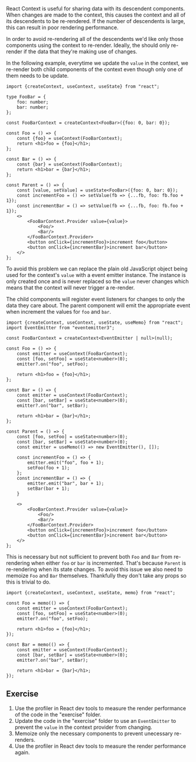 React Context is useful for sharing data with its descendent components. When
changes are made to the context, this causes the context and all of its
descendents to be re-rendered. If the number of descendents is large, this can
result in poor rendering performance.

In order to avoid re-rendering all of the descendents we'd like only those
components using the context to re-render.  Ideally, the should only re-render
if the data that they're making use of changes.

In the following example, everytime we update the `value` in the context, we
re-render both child components of the context even though only one of them
needs to be update.

```tsx filename="index.tsx"
import {createContext, useContext, useState} from "react";

type FooBar = {
    foo: number;
    bar: number;
};

const FooBarContext = createContext<FooBar>({foo: 0, bar: 0});

const Foo = () => {
    const {foo} = useContext(FooBarContext);
    return <h1>foo = {foo}</h1>;
};

const Bar = () => {
    const {bar} = useContext(FooBarContext);
    return <h1>bar = {bar}</h1>;
};

const Parent = () => {
    const [value, setValue] = useState<FooBar>({foo: 0, bar: 0});
    const incrementFoo = () => setValue(fb => {...fb, foo: fb.foo + 1});
    const incrementBar = () => setValue(fb => {...fb, foo: fb.foo + 1});
    <>
        <FooBarContext.Provider value={value}>
            <Foo/>
            <Bar/>
        </FooBarContext.Provider>
        <button onClick={incrementFoo}>increment foo</button>
        <button onClick={incrementBar}>increment bar</button>
    </>
};
```

To avoid this problem we can replace the plain old JavaScript object being
used for the context's `value` with a event emitter instance. The instance is
only created once and is never replaced so the `value` never changes which
means that the context will never trigger a re-render.

The child components will register event listeners for changes to only the
data they care about. The parent component will emit the appropriate event when
increment the values for `foo` and `bar`.

```tsx
import {createContext, useContext, useState, useMemo} from "react";
import EventEmitter from "eventemitter3";

const FooBarContext = createContext<EventEmitter | null>(null);

const Foo = () => {
    const emitter = useContext(FooBarContext);
    const [foo, setFoo] = useState<number>(0);
    emitter?.on("foo", setFoo);

    return <h1>foo = {foo}</h1>;
};

const Bar = () => {
    const emitter = useContext(FooBarContext);
    const [bar, setBar] = useState<number>(0);
    emitter?.on("bar", setBar);

    return <h1>bar = {bar}</h1>;
};

const Parent = () => {
    const [foo, setFoo] = useState<number>(0);
    const [bar, setBar] = useState<number>(0);
    const emitter = useMemo(() => new EventEmitter(), []);

    const incrementFoo = () => {
        emitter.emit("foo", foo + 1);
        setFoo(foo + 1);
    };
    const incrementBar = () => {
        emitter.emit("bar", bar + 1);
        setBar(bar + 1);
    }

    <>
        <FooBarContext.Provider value={value}>
            <Foo/>
            <Bar/>
        </FooBarContext.Provider>
        <button onClick={incrementFoo}>increment foo</button>
        <button onClick={incrementBar}>increment bar</button>
    </>
};
```

This is necessary but not sufficient to prevent both `Foo` and `Bar` from
re-rendering when either `foo` or `bar` is incremented. That's because
`Parent` is re-rendering when its state changes. To avoid this issue we also
need to memoize `Foo` and `Bar` themselves. Thankfully they don't take any
props so this is trivial to do.

```tsx
import {createContext, useContext, useState, memo} from "react";

const Foo = memo(() => {
    const emitter = useContext(FooBarContext);
    const [foo, setFoo] = useState<number>(0);
    emitter?.on("foo", setFoo);

    return <h1>foo = {foo}</h1>;
});

const Bar = memo(() => {
    const emitter = useContext(FooBarContext);
    const [bar, setBar] = useState<number>(0);
    emitter?.on("bar", setBar);

    return <h1>bar = {bar}</h1>;
});
```

## Exercise

1. Use the profiler in React dev tools to measure the render performance of the
code in the "exercise" folder.
2. Update the code in the "exercise" folder to use an `EventEmitter` to prevent
the `value` in the context provider from changing.
3. Memoize only the necessary components to prevent unecessary re-renders.
4. Use the profiler in React dev tools to measure the render performance again.
